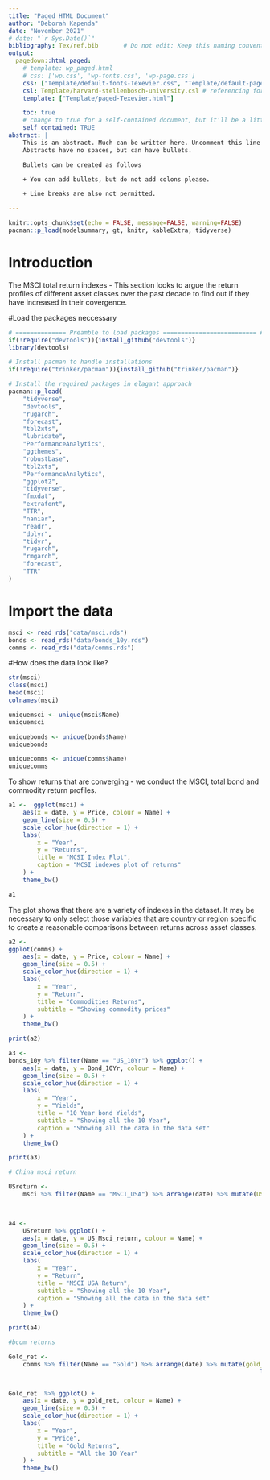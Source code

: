 ```yaml
---
title: "Paged HTML Document"
author: "Deborah Kapenda"
date: "November 2021"
# date: "`r Sys.Date()`"
bibliography: Tex/ref.bib       # Do not edit: Keep this naming convention and location.
output:
  pagedown::html_paged:
    # template: wp_paged.html
    # css: ['wp.css', 'wp-fonts.css', 'wp-page.css']
    css: ["Template/default-fonts-Texevier.css", "Template/default-page-Texevier.css", "Template/default-Texevier.css"]
    csl: Template/harvard-stellenbosch-university.csl # referencing format used.
    template: ["Template/paged-Texevier.html"]

    toc: true
    # change to true for a self-contained document, but it'll be a litte slower for Pandoc to render
    self_contained: TRUE
abstract: |
    This is an abstract. Much can be written here. Uncomment this line to go without an abstract.
    Abstracts have no spaces, but can have bullets.

    Bullets can be created as follows

    + You can add bullets, but do not add colons please.

    + Line breaks are also not permitted.

---
```


```r
knitr::opts_chunk$set(echo = FALSE, message=FALSE, warning=FALSE)
pacman::p_load(modelsummary, gt, knitr, kableExtra, tidyverse)
```

\newpage

# Introduction {-}


The MSCI total return indexes 
- This section looks to argue the return profiles of different asset classes over the past decade to find out if they have increased in their covergence. 

#Load the packages neccessary 

```r
# ============== Preamble to load packages ========================== #
if(!require("devtools")){install_github("devtools")}
library(devtools)

# Install pacman to handle installations
if(!require("trinker/pacman")){install_github("trinker/pacman")}

# Install the required packages in elagant approach
pacman::p_load(
    "tidyverse",
    "devtools",
    "rugarch",
    "forecast",
    "tbl2xts",
    "lubridate",
    "PerformanceAnalytics",
    "ggthemes",
    "robustbase",
    "tbl2xts",
    "PerformanceAnalytics",
    "ggplot2",
    "tidyverse",
    "fmxdat",
    "extrafont",
    "TTR",
    "naniar",
    "readr",
    "dplyr",
    "tidyr",
    "rugarch",
    "rmgarch",
    "forecast",
    "TTR"
)
```



# Import the data
```r
msci <- read_rds("data/msci.rds")
bonds <- read_rds("data/bonds_10y.rds")
comms <- read_rds("data/comms.rds")
```


#How does the data look like?

```r
str(msci)
class(msci)
head(msci)
colnames(msci)

uniquemsci <- unique(msci$Name) 
uniquemsci

uniquebonds <- unique(bonds$Name) 
uniquebonds

uniquecomms <- unique(comms$Name) 
uniquecomms

```


To show returns that are converging - we conduct the MSCI, total bond and commodity return profiles. 

```r

a1 <-  ggplot(msci) +
    aes(x = date, y = Price, colour = Name) +
    geom_line(size = 0.5) +
    scale_color_hue(direction = 1) +
    labs(
        x = "Year",
        y = "Returns",
        title = "MCSI Index Plot",
        caption = "MCSI indexes plot of returns"
    ) +
    theme_bw()
```
```r
a1
```


The plot shows that there are a variety of indexes in the dataset. It may be necessary to only select those variables that are country or region specific to create a reasonable comparisons between returns across asset classes.

```r

a2 <- 
ggplot(comms) +
    aes(x = date, y = Price, colour = Name) +
    geom_line(size = 0.5) +
    scale_color_hue(direction = 1) +
    labs(
        x = "Year",
        y = "Return",
        title = "Commodities Returns",
        subtitle = "Showing commodity prices"
    ) +
    theme_bw()
```

```r
print(a2)
```
 

```r

a3 <- 
bonds_10y %>% filter(Name == "US_10Yr") %>% ggplot() +
    aes(x = date, y = Bond_10Yr, colour = Name) +
    geom_line(size = 0.5) +
    scale_color_hue(direction = 1) +
    labs(
        x = "Year",
        y = "Yields",
        title = "10 Year bond Yields",
        subtitle = "Showing all the 10 Year",
        caption = "Showing all the data in the data set"
    ) +
    theme_bw()
```
```r
print(a3)
```


```r
# China msci return 

USreturn <-
    msci %>% filter(Name == "MSCI_USA") %>% arrange(date) %>% mutate(US_Msci_return = Price /
                                                                         lag(Price) - 1)


a4 <-
    USreturn %>% ggplot() +
    aes(x = date, y = US_Msci_return, colour = Name) +
    geom_line(size = 0.5) +
    scale_color_hue(direction = 1) +
    labs(
        x = "Year",
        y = "Return",
        title = "MSCI USA Return",
        subtitle = "Showing all the 10 Year",
        caption = "Showing all the data in the data set"
    ) +
    theme_bw()
```

```r
print(a4)
```



```r
#bcom returns

Gold_ret <-
    comms %>% filter(Name == "Gold") %>% arrange(date) %>% mutate(gold_ret = Price /
                                                                      lag(Price) - 1)


Gold_ret  %>% ggplot() +
    aes(x = date, y = gold_ret, colour = Name) +
    geom_line(size = 0.5) +
    scale_color_hue(direction = 1) +
    labs(
        x = "Year",
        y = "Price",
        title = "Gold Returns",
        subtitle = "All the 10 Year"
    ) +
    theme_bw()
```





